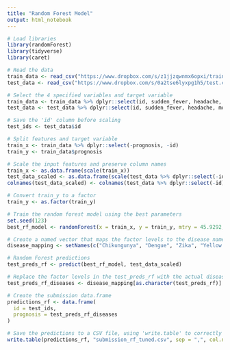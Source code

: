 ---
title: "Random Forest Model"
output: html_notebook
---

```{r}
# Load libraries
library(randomForest)
library(tidyverse)
library(caret)

# Read the data
train_data <- read_csv("https://www.dropbox.com/s/z1jjzqwnmx6opxi/train.csv?dl=1")
test_data <- read_csv("https://www.dropbox.com/s/0a2tse6lyxpg1h5/test.csv?dl=1")

# Select the 4 specified variables and target variable
train_data <- train_data %>% dplyr::select(id, sudden_fever, headache, mouth_bleed, nose_bleed, prognosis)
test_data <- test_data %>% dplyr::select(id, sudden_fever, headache, mouth_bleed, nose_bleed)

# Save the 'id' column before scaling
test_ids <- test_data$id

# Split features and target variable
train_x <- train_data %>% dplyr::select(-prognosis, -id)
train_y <- train_data$prognosis

# Scale the input features and preserve column names
train_x <- as.data.frame(scale(train_x))
test_data_scaled <- as.data.frame(scale(test_data %>% dplyr::select(-id)))
colnames(test_data_scaled) <- colnames(test_data %>% dplyr::select(-id))

# Convert train_y to a factor
train_y <- as.factor(train_y)

# Train the random forest model using the best parameters
set.seed(123)
best_rf_model <- randomForest(x = train_x, y = train_y, mtry = 45.9292, nodesize = 4.5018, sampsize = floor(0.8581 * nrow(train_x)), ntree = 500, importance = TRUE)

# Create a named vector that maps the factor levels to the disease names
disease_mapping <- setNames(c("Chikungunya", "Dengue", "Zika", "Yellow Fever", "Raft Valley Fever", "West Nile Fever", "Malaria", "Tungiasis", "Japanese Encephalitis", "Plague", "Lyme Disease"), levels(train_y))

# Random Forest predictions
test_preds_rf <- predict(best_rf_model, test_data_scaled)

# Replace the factor levels in the test_preds_rf with the actual disease names
test_preds_rf_diseases <- disease_mapping[as.character(test_preds_rf)]

# Create the submission data.frame
predictions_rf <- data.frame(
  id = test_ids,
  prognosis = test_preds_rf_diseases
)

# Save the predictions to a CSV file, using 'write.table' to correctly format the output
write.table(predictions_rf, "submission_rf_tuned.csv", sep = ",", col.names = TRUE, row.names = FALSE, quote = FALSE)

```



